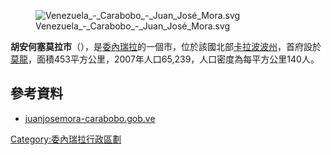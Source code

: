[[Image:Venezuela_-_Carabobo_-_Juan_José_Mora.svg|right]]

'''胡安何塞莫拉市'''（{{lang-es|Municipio Juan José Mora}}），是[[委內瑞拉|委內瑞拉]]的一個市，位於該國北部[[卡拉波波州|卡拉波波州]]，首府設於[[莫龍_(委內瑞拉)|莫龍]]，面積453平方公里，2007年人口65,239，人口密度為每平方公里140人。

==參考資料==
*[https://archive.is/20061008030107/http://juanjosemora-carabobo.gob.ve/ juanjosemora-carabobo.gob.ve] {{es icon}}

{{Venezuela-geo-stub}}
[[Category:委內瑞拉行政區劃|Category:委內瑞拉行政區劃]]